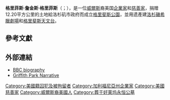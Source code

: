 {{Infobox person
| name        = Griffith J. Griffith
| image       = Griffith Jenkins Griffith.jpg
| image_size                =
| alt         =
| caption     =
| birth_name                = Griffith Jenkins Griffith
| birth_date                = {{birth date|1850|1|4}}
| birth_place               = 威尔士贝特伍斯（Bettws）<ref name="BBC historical">{{cite web |title=BBC – south east Wales historical figures – Griffith J Griffith |url=http://www.bbc.co.uk/wales/southeast/halloffame/historical_figures/colonel_griffith.shtml |access-date=May 14, 2010 |publisher=[[BBC|BBC]] |date=May 14, 2010 |work=BBC website |archive-date=2012-05-29 |archive-url=https://archive.today/20120529201710/http://www.bbc.co.uk/wales/southeast/halloffame/historical_figures/colonel_griffith.shtml |dead-url=no }}</ref>| death_date                = {{death date and age|1919|7|6|1850|1|4}}
| death_place               = 美国加州[[洛杉矶|洛杉矶]]
| body_discovered           =
| resting_place             = 洛杉矶[[好莱坞永恒公墓|好莱坞永恒公墓]]
| resting_place_coordinates = <!-- {{coord|LAT|LONG|display=inline,title}} -->
| residence                 =
| nationality               =
| ethnicity                 =
| citizenship               =
| other_names               = Colonel Griffith J. Griffith
| occupation                = 企业家
| boards                    =
| religion                  =
| spouse                    = Mary Agnes Christina Mesmer（1887–1904；离婚）
| partner                   =
| children                  = Van M. Griffith (1888–1974)
| parents                   =
| relations                 =
| website                   =
| footnotes                 =
| box_width                 =
| misc                      =
}}
'''格里菲斯·詹金斯·格里菲斯'''（{{lang-en|Griffith Jenkins Griffith }}；{{bd|1850年|1月4日|1919年|7月6日}}），是一位[[威爾斯|威爾斯]]裔美国[[企業家|企業家]]和[[慈善家|慈善家]]，捐赠12.20平方公里的土地給洛杉矶市政府而成立[[格里斐斯公園|格里斐斯公園]]，並用遗產建[[洛杉磯希臘劇場|洛杉磯希臘劇場]]和[[格里斐斯天文台|格里斐斯天文台]]。

==參考文獻==
{{Reflist}}

==外部連結==
* [http://www.bbc.co.uk/wales/southeast/halloffame/historical_figures/colonel_griffith.shtml BBC biography] {{Webarchive|url=https://archive.today/20120529201710/http://www.bbc.co.uk/wales/southeast/halloffame/historical_figures/colonel_griffith.shtml |date=2012-05-29 }}
* [https://web.archive.org/web/20100115220537/http://www.ci.la.ca.us/rap/dos/parks/griffithpk/gp_narrative.htm Griffith Park Narrative] 

{{US-bio-stub}}
{{normdaten}}
{{DEFAULTSORT: Griffith, Griffith}}
[[Category:美國籍囚犯及被拘留者|Category:美國籍囚犯及被拘留者]]
[[Category:加利福尼亞州企業家|Category:加利福尼亞州企業家]]
[[Category:美國慈善家|Category:美國慈善家]]
[[Category:威爾斯裔美國人|Category:威爾斯裔美國人]]
[[Category:葬于好莱坞永恒公墓|Category:葬于好莱坞永恒公墓]]